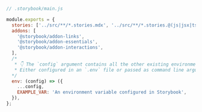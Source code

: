 ```js
// .storybook/main.js

module.exports = {
  stories: ['../src/**/*.stories.mdx', '../src/**/*.stories.@(js|jsx|ts|tsx)'],
  addons: [
    '@storybook/addon-links',
    '@storybook/addon-essentials',
    '@storybook/addon-interactions',
  ],
  /* 
   * 👇 The `config` argument contains all the other existing environment variables.
   * Either configured in an `.env` file or passed as command line arguments.
  */
  env: (config) => ({
    ...config,
    EXAMPLE_VAR: 'An environment variable configured in Storybook',
  }),
};
```